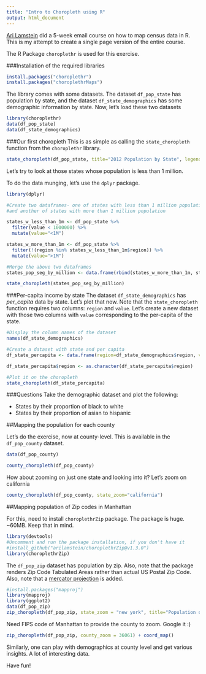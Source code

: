 ```yaml
---
title: "Intro to Choropleth using R"
output: html_document
---
```

[Ari Lamstein](https://twitter.com/AriLamstein) did a 5-week email course on how to map census data in R. This is my attempt to create a single page version of the entire course.

The R Package `choroplethr` is used for this exercise.

###Installation of the required libraries
```r
install.packages("choroplethr")
install.packages("choroplethrMaps")
```

The library comes with some datasets. The dataset `df_pop_state` has population by state, and the dataset `df_state_demographics` has some demographic information by state. Now, let's load these two datasets

```r
library(choroplethr)
data(df_pop_state)
data(df_state_demographics)
```

###Our first choropleth
This is as simple as calling the `state_choropleth` function from the `choroplethr` library.
```r
state_choropleth(df_pop_state, title="2012 Population by State", legend="Population")
```

Let's try to look at those states whose population is less than 1 million.

To do the data munging, let's use the `dplyr` package.

```r
library(dplyr)

#Create two dataframes- one of states with less than 1 million population
#and another of states with more than 1 million population

states_w_less_than_1m <- df_pop_state %>%
  filter(value < 1000000) %>% 
  mutate(value="<1M")

states_w_more_than_1m <- df_pop_state %>%
  filter(!(region %in% states_w_less_than_1m$region)) %>%
  mutate(value=">1M")

#Merge the above two dataframes
states_pop_seg_by_million <- data.frame(rbind(states_w_more_than_1m, states_w_less_than_1m))

state_choropleth(states_pop_seg_by_million)
```
###Per-capita income by state
The dataset `df_state_demographics` has *per_capita* data by state. Let's plot that now. Note that the `state_choropleth` function requires two columns: `region` and `value`. Let's create a new dataset with those two columns with `value` corresponding to the per-capita of the state.

```r
#Display the column names of the dataset
names(df_state_demographics)

#Create a dataset with state and per capita
df_state_percapita <- data.frame(region=df_state_demographics$region, value=df_state_demographics$per_capita_income)

df_state_percapita$region <- as.character(df_state_percapita$region)

#Plot it on the choropleth
state_choropleth(df_state_percapita)
```

###Questions
Take the demographic dataset and plot the following:

* States by their proportion of black to white
* States by their proportion of asian to hispanic

##Mapping the population for each county

Let's do the exercise, now at county-level. This is available in the `df_pop_county` dataset.

```r
data(df_pop_county)

county_choropleth(df_pop_county)
```

How about zooming on just one state and looking into it? Let's zoom on california
```r
county_choropleth(df_pop_county, state_zoom="california")
```

##Mapping population of Zip codes in Manhattan

For this, need to install `choroplethrZip` package. The package is huge. ~60MB. Keep that in mind.

```r
library(devtools)
#Uncomment and run the package installation, if you don't have it
#install_github("arilamstein/choroplethrZip@v1.3.0")
library(choroplethrZip)
```

The `df_pop_zip` dataset has population by zip. Also, note that the package renders Zip Code Tabulated Areas rather than actual US Postal Zip Code. Also, note that a [mercator projection](https://en.wikipedia.org/wiki/Mercator_projection) is added.

```r
#install.packages("mapproj")
library(mapproj)
library(ggplot2)
data(df_pop_zip)
zip_choropleth(df_pop_zip, state_zoom = "new york", title="Population of New York State by county") + coord_map()
```

Need FIPS code of Manhattan to provide the county to zoom. Google it :)

```r
zip_choropleth(df_pop_zip, county_zoom = 36061) + coord_map()
```

Similarly, one can play with demographics at county level and get various insights. A lot of interesting data. 

Have fun! 








